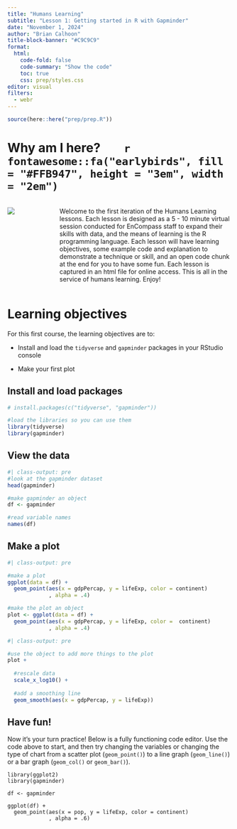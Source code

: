 ```yaml
---
title: "Humans Learning"
subtitle: "Lesson 1: Getting started in R with Gapminder"
date: "November 1, 2024"
author: "Brian Calhoon"
title-block-banner: "#C9C9C9"
format: 
  html:
    code-fold: false
    code-summary: "Show the code"
    toc: true
    css: prep/styles.css
editor: visual
filters: 
  - webr
---
```


```r
source(here::here("prep/prep.R"))
```

# Why am I here? &nbsp;&nbsp;&nbsp;&nbsp;&nbsp;&nbsp;   `r fontawesome::fa("earlybirds", fill = "#FFB947", height = "3em", width = "2em")`



:::::::: columns
::: {.column width="20%"}

::: box-header
![](prep/humanslearning.png)
:::

:::

:::::: {.column width="80%"}
::::: box
:::: box-header

Welcome to the first iteration of the Humans Learning lessons. Each lesson is designed as a 5 - 10 minute virtual session conducted for EnCompass staff to expand their skills with data, and the means of learning is the R programming language. Each lesson will have learning objectives, some example code and explanation to demonstrate a technique or skill, and an open code chunk at the end for you to have some fun. Each lesson is captured in an html file for online access. This is all in the service of humans learning. Enjoy!

:::
::::

::::
:::::

# Learning objectives 
For this first course, the learning objectives are to: 

* Install and load the `tidyverse` and `gapminder` packages in your RStudio console

* Make your first plot

## Install and load packages

```r
# install.packages(c("tidyverse", "gapminder"))

#load the libraries so you can use them
library(tidyverse)
library(gapminder)


```

## View the data


```r
#| class-output: pre
#look at the gapminder dataset
head(gapminder)

#make gapminder an object
df <- gapminder

#read variable names
names(df)

```

## Make a plot

```r
#| class-output: pre

#make a plot
ggplot(data = df) +
  geom_point(aes(x = gdpPercap, y = lifeExp, color = continent)
             , alpha = .4) 

#make the plot an object
plot <- ggplot(data = df) +
  geom_point(aes(x = gdpPercap, y = lifeExp, color =  continent)
             , alpha = .4) 
```

```r

#| class-output: pre

#use the object to add more things to the plot
plot +  
  
  #rescale data
  scale_x_log10() + 
  
  #add a smoothing line
  geom_smooth(aes(x = gdpPercap, y = lifeExp))
```

## Have fun!

Now it's your turn practice! Below is a fully functioning code editor. Use the code above to start, and then try changing the variables or changing the type of chart from a scatter plot (`geom_point()`) to a line graph (`geom_line()`) or a bar graph (`geom_col()` or `geom_bar()`).

```webr-r
library(ggplot2)
library(gapminder)

df <- gapminder

ggplot(df) +
  geom_point(aes(x = pop, y = lifeExp, color = continent)
             , alpha = .6)

```
